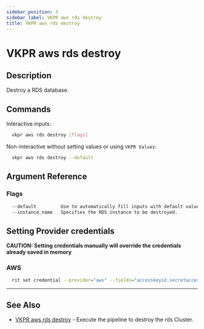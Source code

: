 ```yaml
---
sidebar_position: 3
sidebar_label: VKPR aws rds destroy
title: VKPR aws rds destroy
---
```


# VKPR aws rds destroy

## Description

Destroy a RDS database.

## Commands

Interactive inputs:

```bash
  vkpr aws rds destroy [flags]
```

Non-interactive without setting values or using `VKPR Values`:

```bash
  vkpr aws rds destroy --default
```

## Argument Reference

### Flags

```sh
  --default         Use to automatically fill inputs with default value provided on config.json
  --instance_name   Specifies the RDS instance to be destroyed.
```

## Setting Provider credentials

**CAUTION: Setting credentials manually will override the credentials already saved in memory**

### AWS

```bash
  rit set credential --provider="aws" --fields="accesskeyid,secretaccesskey,region" --values="your-accesskey,your-secretaccess,your-region"
```

---

## See Also

- [VKPR aws rds destroy](/docs/commands/aws/rds/destroy) - Execute the pipeline to destroy the rds Cluster.
